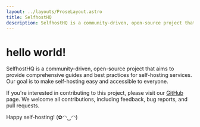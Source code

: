 ```yaml
---
layout: ../layouts/ProseLayout.astro
title: SelfhostHQ
description: SelfhostHQ is a community-driven, open-source project that aims to provide comprehensive guides and best practices for self-hosting services.
---
```


# hello world!

SelfhostHQ is a community-driven, open-source project that aims to
provide comprehensive guides and best practices for self-hosting
services. Our goal is to make self-hosting easy and accessible to everyone.

If you're interested in contributing to this project, please visit our <a href="https://github.com/Sh4yy/selfhosthq" target="_blank">GitHub</a> page. We welcome all contributions, including feedback, bug reports, and pull requests.

Happy self-hosting! (✿◠‿◠)
